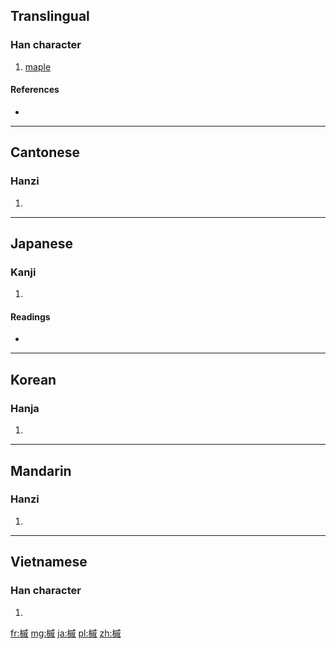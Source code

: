 ==Translingual==

===Han character===
{{Han char|rn=75|rad=木|as=11|sn=15|four=4395<sub>0</sub>|canj=木戈竹火 (DIHF)}}

# [[maple]]

====References====
* {{Han ref|kx=0547.120|dkj=15369|dj=0935.100|hdz=21278.030|uh=69ED|ud=27117|bh=BCD8|bd=48344}}

----

==Cantonese==

===Hanzi===
{{yue-hanzi|jyut=|y=chik1}}

# {{defn|Cantonese|sort=木11}}

----

==Japanese==

===Kanji===
{{ja-kanji|grade=|rs=木11}}

# {{defn|Japanese|sort=木11}}

====Readings====
* {{ja-readings|on=[[しゅく]] (shuku), [[さく]] (saku), [[しゃく]] (shaku)|kun=[[かえで]] (kaede)}}

----

==Korean==

===Hanja===
{{ko-hanja|hangeul=[[색]], [[축]]|eumhun=|rv=saek, chuk|mr=saek, ch'uk|y=sayk, chwuk}}

# {{defn|Korean|sort=木11}}

----

==Mandarin==

===Hanzi===
{{cmn-hanzi|pin=[[cù]] ([[cu4]])|wg=ts'u<sup>4</sup>}}

# {{defn|Mandarin|sort=木11}}

----

==Vietnamese==

===Han character===
{{vi-hantu|[[túc]]|rs=木11}}

# {{defn|Vietnamese|sort=木11}}

[[fr:槭]]
[[mg:槭]]
[[ja:槭]]
[[pl:槭]]
[[zh:槭]]
